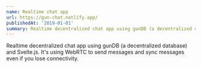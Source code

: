 ```yaml
---
name: Realtime chat app
url: https://gun-chat.netlify.app/
publishedAt: '2019-01-01'
summary: Realtime decentralized chat app using gunDB (a decentralized database) and Svelte.js. It's using WebRTC to send messages and sync messages even if you lose connectivity.
---
```


Realtime decentralized chat app using gunDB (a decentralized database) and Svelte.js. It's using WebRTC to send messages and sync messages even if you lose connectivity.
